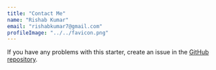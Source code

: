 ```yaml
---
title: "Contact Me"
name: "Rishab Kumar"
email: "rishabkumar7@gmail.com"
profileImage: "../../favicon.png"
---
```



If you have any problems with this starter, create an issue in the <a href="https://github.com/konstantinmuenster/gatsby-starter-portfolio-minimal" target="_blank" rel="nofollow noopener noreferrer" aria-label="External Link"><Underlining>GitHub repository</Underlining></a>.
